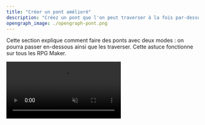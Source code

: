 ```yaml
---
title: "Créer un pont amélioré"
description: "Créez un pont que l'on peut traverser à la fois par-dessus et par dessous."
opengraph_image: ./opengraph-pont.png
---
```


Cette section explique comment faire des ponts avec deux modes : on pourra passer en-dessous ainsi que les traverser. Cette astuce fonctionne sur tous les RPG Maker.

<Video src="pont.webm" muted loop controls />

### Hauteur du personnage

Nous allons détecter quand le joueur est situé en hauteur ou en bas, ce qui nous servira plus tard à choisir un des deux modes du pont.

A l'endroit où le joueur change de hauteur, nous créons deux évènements invisibles qui auront tous deux le déclenchement *Touche Joueur* ou *Touche Evènement*. Un des évènements va activer un interrupteur appelé `Hauteur`, tandis que l'autre évènement va désactiver l'interrupteur.

<Image
  src="hauteur.png"
  alt="Deux évènements dans les escaliers pour activer et désactiver l'interrupteur Hauteur"
/>

Vous pouvez vérifier que cela fonctionne en testant le jeu et en appuyant sur F9 pour consulter l'état des interrupteurs. En montant les escaliers, `Hauteur` est activé, tandis qu'en redescendant, il est désactivé.

### Passabilité aux extrémités

Comme les bordures de falaise sont configurées pour nous empêcher de passer, nous ne pourrions pas emprunter le pont. On place donc des cases d'herbe aux extrémités du pont. Pour éviter que le joueur puisse traverser cet endroit lorsqu'il est en bas (`Hauteur` sur OFF), on va créer un évènement qui le bloque dans ce cas précis.

<Image
  src="block-emplacement.png"
  alt="Placement de l'évènement bloquant sur la carte"
/>

<Image
  src="block.png"
  alt="Les deux pages de l'évènement bloquant"
/>

Dans la première page, l'évènement et le joueur sont au même niveau, ce qui rend la case impassable. Dans la deuxième page, active lorsque le héros est en hauteur, l'évènement est placé en-dessous, ce qui rend la case passable.

### Création du pont

Chaque case du pont est un évènement. On peut donner à l'évènement l'apparence d'une case de pont dans le tileset B. Dans la première page, le pont sera au dessus des personnages, tandis que dans la seconde page, il sera en-dessous pour que l'on puisse marcher dessus.

<Image
  src="pont.png"
  alt="Les deux pages de l'évènement de pont"
/>

Vous pouvez copier-coller cet évènement plusieurs fois pour faire votre pont :

<Image
  src="resultat.png"
  alt="Résultat final de la carte"
/>

### Passabilités du tileset

En testant le jeu, vous remarquerez qu'une fois sur le pont, vous pouvez en sortir à gauche ou à droite. Nous pouvons l'empêcher en paramétrant les passabilités du tileset. Ouvrez le tileset dans la base de données, puis cliquez sur le bouton *Passage 4 directions*. Paramétrez les ponts ainsi :

<Image
  src="passabilite.png"
  alt="Bord des ponts interdits dans les réglages du tileset"
/>

Lorsque vous marcherez sur le pont, l'évènement respectera les passabilités du tileset. Votre système est terminé !

